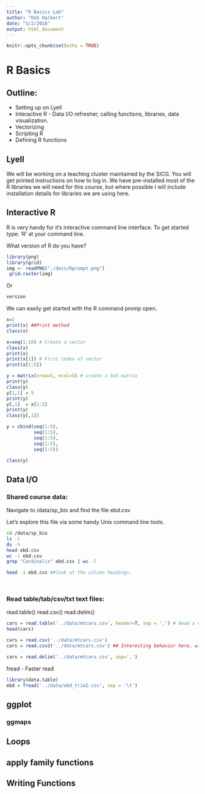 ```yaml
---
title: "R Basics Lab"
author: "Rob Harbert"
date: "5/2/2018"
output: html_document
---
```


```r
knitr::opts_chunk$set(echo = TRUE)
```

# R Basics

## Outline:

* Setting up on Lyell
* Interactive R - Data I/O refresher, calling functions, libraries, data visualization.
* Vectorizing
* Scripting R
* Defining R functions

## Lyell

We will be working on a teaching cluster maintained by the SICG. You will get printed instructions on how to log in. We have pre-installed most of the R libraries we will need for this course, but where possible I will include installation details for libraries we are using here.

## Interactive R

R is very handy for it's interactive command line interface. To get started type: 'R' at your command line.

What version of R do you have?


```r
library(png)
library(grid)
img <- readPNG("./docs/Rprompt.png")
 grid.raster(img)
```
Or
```r
version
```

We can easily get started with the R command promp open.

```r
x=2
print(x) ##Print method
class(x)

x=seq(1:10) # Create a vector
class(x)
print(x)
print(x[1]) # First index of vector
print(x[1:5])

y = matrix(nrow=5, ncol=5) # create a 5x5 matrix
print(y)
class(y)
y[1,1] = 5
print(y)
y[,1]  = x[1:5]
print(y)
class(y[,1])

y = cbind(seq(1:5), 
          seq(1:5),
          seq(1:5),
          seq(1:5),
          seq(1:5))

class(y)


```

## Data I/O

### Shared course data:

Navigate to /data/sp_bio and find the file ebd.csv

Let's explore this file via some handy Unix command line tools.


```bash
cd /data/sp_bio
ls -l
du -h
head ebd.csv
wc -l ebd.csv
grep "Cardinalis" ebd.csv | wc -l

head -1 ebd.cvs ##look at the column headings.




```


### Read table/tab/csv/txt text files:
read.table()
read.csv()
read.delim()

```r
cars = read.table('../data/mtcars.csv', header=T, sep = ',') # Read a comma separated values file
head(cars)

cars = read.csv('../data/mtcars.csv')
cars = read.csv2('../data/mtcars.csv') ## Interesting behavior here, will be somewhat faster

cars = read.delim('../data/mtcars.csv', sep=',')


```

fread - Faster read

```r
library(data.table)
ebd = fread('../data/ebd_trim2.csv', sep = '\t')
```


## ggplot

### ggmaps

## Loops

## apply family functions

## Writing Functions





